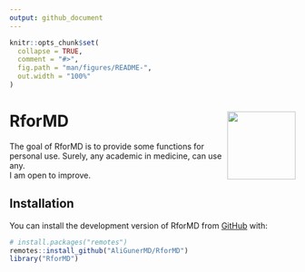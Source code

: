 ```yaml
---
output: github_document
---
```


<!-- README.md is generated from README.Rmd. Please edit that file -->

```r
knitr::opts_chunk$set(
  collapse = TRUE,
  comment = "#>",
  fig.path = "man/figures/README-",
  out.width = "100%"
)
```



# RforMD <a href="https://aligunermd.github.io/RforMD/"><img src="reference/figures/hexsticker.png" align="right" height="120" /></a>


<!-- badges: start -->
<!-- badges: end -->

The goal of RforMD is to provide some functions for personal use. Surely, any academic in medicine, can use any.   
I am open to improve.

## Installation

You can install the development version of RforMD from [GitHub](https://github.com/) with:

``` r
# install.packages("remotes")
remotes::install_github("AliGunerMD/RforMD")
library("RforMD")

```


